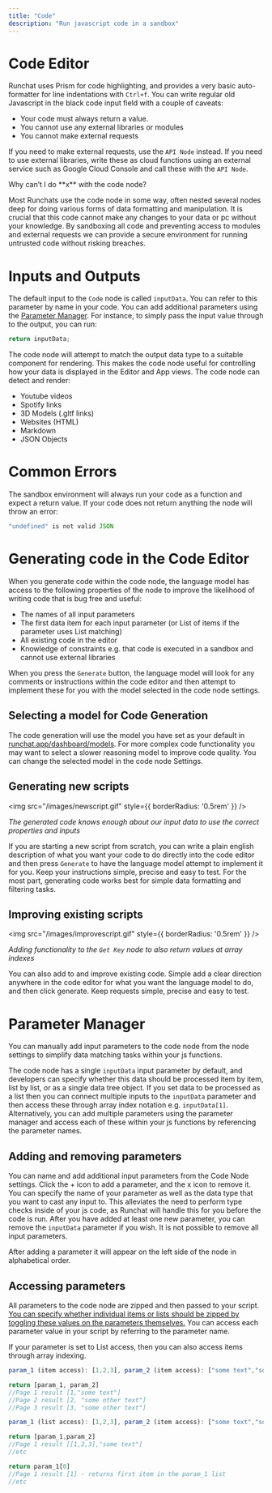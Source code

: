 ```yaml
---
title: "Code"
description: "Run javascript code in a sandbox"
---
```


# Code Editor

Runchat uses Prism for code highlighting, and provides a very basic auto-formatter for line indentations with `Ctrl+f`. You can write regular old Javascript in the black code input field with a couple of caveats:

- Your code must always return a value.
- You cannot use any external libraries or modules
- You cannot make external requests

If you need to make external requests, use the `API Node` instead. If you need to use external libraries, write these as cloud functions using an external service such as Google Cloud Console and call these with the `API Node`. 

<Info>
Why can’t I do **x** with the code node? 

Most Runchats use the code node in some way, often nested several nodes deep for doing various forms of data formatting and manipulation. It is crucial that this code cannot make any changes to your data or pc without your knowledge. By sandboxing all code and preventing access to modules and external requests we can provide a secure environment for running untrusted code without risking breaches. 

</Info>

# Inputs and Outputs

The default input to the `Code` node is called `inputData`. You can refer to this parameter by name in your code. You can add additional parameters using the [Parameter Manager](https://www.notion.so/Input-Parameter-Manager-d8ade639e3954ec9b6f91e3c4603e585?pvs=21). For instance, to simply pass the input value through to the output, you can run: 

```jsx
return inputData;
```

The code node will attempt to match the output data type to a suitable component for rendering. This makes the code node useful for controlling how your data is displayed in the Editor and App views. The code node can detect and render: 

- Youtube videos
- Spotify links
- 3D Models (.gltf links)
- Websites (HTML)
- Markdown
- JSON Objects

# Common Errors

The sandbox environment will always run your code as a function and expect a return value. If your code does not return anything the node will throw an error: 

```jsx
"undefined" is not valid JSON
```

# Generating code in the Code Editor

When you generate code within the code node, the language model has access to the following properties of the node to improve the likelihood of writing code that is bug free and useful: 

- The names of all input parameters
- The first data item for each input parameter (or List of items if the parameter uses List matching)
- All existing code in the editor
- Knowledge of constraints e.g. that code is executed in a sandbox and cannot use external libraries

When you press the `Generate` button, the language model will look for any comments or instructions within the code editor and then attempt to implement these for you with the model selected in the code node settings. 

## Selecting a model for Code Generation

The code generation will use the model you have set as your default in [runchat.app/dashboard/models](http://runchat.app/dashboard/models). For more complex code functionality you may want to select a slower reasoning model to improve code quality. You can change the selected model in the code node Settings. 

## Generating new scripts

<img src="/images/newscript.gif" style={{ borderRadius: '0.5rem' }} />

*The generated code knows enough about our input data to use the correct properties and inputs*

If you are starting a new script from scratch, you can write a plain english description of what you want your code to do directly into the code editor and then press `Generate` to have the language model attempt to implement it for you. Keep your instructions simple, precise and easy to test. For the most part, generating code works best for simple data formatting and filtering tasks.

## Improving existing scripts

<img src="/images/improvescript.gif" style={{ borderRadius: '0.5rem' }} />

*Adding functionality to the `Get Key` node to also return values at array indexes*

You can also add to and improve existing code. Simple add a clear direction anywhere in the code editor for what you want the language model to do, and then click generate. Keep requests simple, precise and easy to test.

# Parameter Manager
You can manually add input parameters to the code node from the node settings to simplify data matching tasks within your js functions.

The code node has a single `inputData` input parameter by default, and developers can specify whether this data should be processed item by item, list by list, or as a single data tree object. If you set data to be processed as a list then you can connect multiple inputs to the `inputData` parameter and then access these through array index notation e.g. `inputData[1]`. Alternatively, you can add multiple parameters using the parameter manager and access each of these within your js functions by referencing the parameter names. 

## Adding and removing parameters

You can name and add additional input parameters from the Code Node settings. Click the + icon to add a parameter, and the x icon to remove it. You can specify the name of your parameter as well as the data type that you want to cast any input to. This alleviates the need to perform type checks inside of your js code, as Runchat will handle this for you before the code is run. After you have added at least one new parameter, you can remove the `inputData` parameter if you wish. It is not possible to remove all input parameters. 

After adding a parameter it will appear on the left side of the node in alphabetical order. 

## Accessing parameters

All parameters to the code node are zipped and then passed to your script. [You can specify whether individual items or lists should be zipped by toggling these values on the parameters themselves.](https://www.notion.so/Data-Access-f190b6fe7649435b8212b9f6baca09b4?pvs=21) You can access each parameter value in your script by referring to the parameter name.

If your parameter is set to List access, then you can also access items through array indexing.

```jsx
param_1 (item access): [1,2,3], param_2 (item access): ["some text","some other text"]

return [param_1, param_2]
//Page 1 result [1,"some text"]
//Page 2 result [2, "some other text"]
//Page 3 result [3, "some other text"]

param_1 (list access): [1,2,3], param_2 (item access): ["some text","some other text"]

return [param_1,param_2]
//Page 1 result [[1,2,3],"some text"]
//etc

return param_1[0]
//Page 1 result [1] - returns first item in the param_1 list
//etc
```